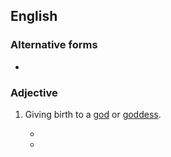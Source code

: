 ==English==

===Alternative forms===
* {{l|en|Deiparous}}

===Adjective===
{{en-adj|-}}

# {{lb|en|rare}} Giving birth to a [[god]] or [[goddess]].
#* {{quote-book|title=To feed their hopes: a book of American women|year=1980|author=John B. Sanford|passage=Mother of God, '''deiparous''' Mary, not even her lineage is clear: her father may have been Joachim, a sheepman rich in flocks, and her mother the prophetess Anna (James the Less tells of these things), and right it is that their names when taken together spell Grace prepared by God, the which might well foretoken a Mary of David's royal race.}}
#* {{quote-book|title=Occultus Liber: A Novel by Neil Baker|author=Neil Baker|year=2014|passage=god sees a '''deiparous''' woman clothed with the sun, with the moon under her feet, standing with a newborn child and a dragon, holding a notarikon, ICH THY'S END, in a bed that is lawful to carry on in.}}